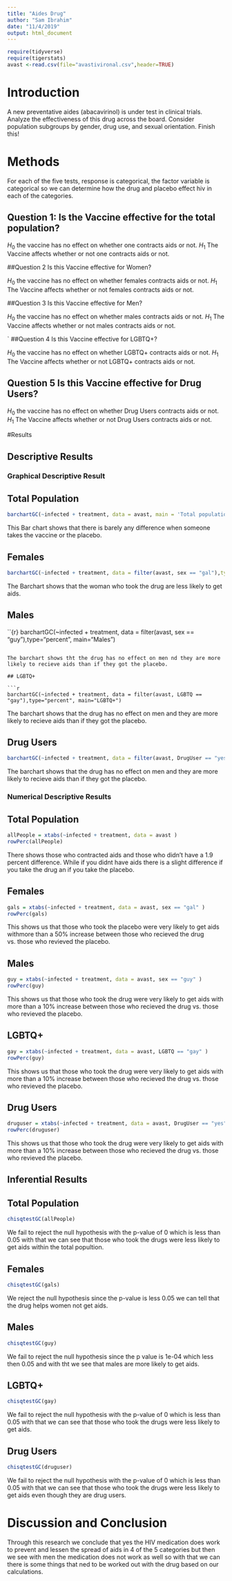 ---
title: "Aides Drug"
author: "Sam Ibrahim"
date: "11/4/2019"
output: html_document
---

```{r include=FALSE,echo=FALSE}
require(tidyverse)
require(tigerstats)
avast <-read.csv(file="avastivironal.csv",header=TRUE)
```

# Introduction

<!--In this section you explain what you are trying to show.  Where did the data come from?  What is the research or other question you are trying to answer?.  If you skimp in this section expect to be marked down in your grade. Paint a picture of the project a couple of paragraphs is expected!-->

A new  preventative aides (abacavirinol) is under test in clinical trials. Analyze the effectiveness of this drug across the board. Consider population subgroups by gender, drug use, and sexual orientation. Finish this!

# Methods

<!--Decide on your methods:  use "variable analysis" or other appropriate descriptors.  Make sure to choose at least one graphical method and at least one numerical method. Discuss what data manipulations may be needed for example subsetting or other binning procedures and what sort of graphical displays and inferential tools will be used!-->

For each of the five tests, response is categorical, the factor variable is categorical so we can determine how the drug and placebo effect hiv in each of the categories. 


## Question 1: Is the Vaccine effective for the total population? 
$H_0$ the vaccine has no effect on whether one contracts aids or not.
$H_1$ The Vaccine affects whether or not one contracts aids or not.


##Question 2 Is this Vaccine effective for Women?

$H_0$ the vaccine has no effect on whether females contracts aids or not.
$H_1$ The Vaccine affects whether or not females contracts aids or not.


##Question 3 Is this Vaccine effective for Men?

$H_0$ the vaccine has no effect on whether males contracts aids or not.
$H_1$ The Vaccine affects whether or not males contracts aids or not.

`
##Question 4 Is this Vaccine effective for LGBTQ+?

$H_0$ the vaccine has no effect on whether LGBTQ+ contracts aids or not.
$H_1$ The Vaccine affects whether or not LGBTQ+ contracts aids or not.


## Question 5 Is this Vaccine effective for Drug Users?

$H_0$ the vaccine has no effect on whether Drug Users contracts aids or not.
$H_1$ The Vaccine affects whether or not Drug Users contracts aids or not.


#Results

<!--Divide this section into two sub-sections:  One for your descriptive  results and one for your inferential results.!-->

## Descriptive Results

### Graphical Descriptive Result

<!--Graphical results here.  Make sure to show your code.  Provide appropriate labels for axes, giving units if possible, and provide a good title for the graph, too.  Use the graphical results to describe the patterns if any that exist in the data as focused toward the research question. Bottom line is to explain the features of the graph that are relevant to conforming or departing to what is expected by your null hypothesis !-->

## Total Population

```{r}
barchartGC(~infected + treatment, data = avast, main = 'Total population', type = "percent")
```

This Bar chart shows that there is barely any difference when someone takes the vaccine or the placebo.

## Females


```{r}
barchartGC(~infected + treatment, data = filter(avast, sex == "gal"),type="percent", main="Females")
```

The Barchart shows that the woman who took the drug are less likely to get aids.

## Males

``{r}
barchartGC(~infected + treatment, data = filter(avast, sex == "guy"),type="percent", main="Males")
```

The barchart shows tht the drug has no effect on men nd they are more likely to recieve aids than if they got the placebo.

## LGBTQ+ 

```{r}
barchartGC(~infected + treatment, data = filter(avast, LGBTQ == "gay"),type="percent", main="LGBTQ+")
```

The barchart shows that the drug has no effect on men and they are more likely to recieve aids than if they got the placebo.

## Drug Users

```{r}
barchartGC(~infected + treatment, data = filter(avast, DrugUser == "yes"),type="percent", main="LGBTQ+")
```

The barchart shows that the drug has no effect on men and they are more likely to recieve aids than if they got the placebo.

### Numerical Descriptive Results

<!--Numerical results go here. Use the numerical results to describe the patterns if any that exist in the data as focused toward the research question!-->

## Total Population

```{r}
allPeople = xtabs(~infected + treatment, data = avast )
rowPerc(allPeople)
```

There shows those who contracted aids and those who didn't have a 1.9 percent difference. While if you didnt have aids there is a slight difference if you take the drug an if you take the placebo.


## Females

```{r}
gals = xtabs(~infected + treatment, data = avast, sex == "gal" )
rowPerc(gals)
```

This shows us that those who took the placebo were very likely to get aids withmore than a 50% increase between those who recieved the drug vs. those who revieved the placebo.

## Males

```{r}
guy = xtabs(~infected + treatment, data = avast, sex == "guy" )
rowPerc(guy)
```

This shows us that those who took the drug were very likely to get aids with more than a 10% increase between those who recieved the drug vs. those who revieved the placebo.

## LGBTQ+

```{r}
gay = xtabs(~infected + treatment, data = avast, LGBTQ == "gay" )
rowPerc(guy)
```

This shows us that those who took the drug were very likely to get aids with more than a 10% increase between those who recieved the drug vs. those who revieved the placebo.

## Drug Users

```{r}
druguser = xtabs(~infected + treatment, data = avast, DrugUser == "yes" )
rowPerc(druguser)
```

This shows us that those who took the drug were very likely to get aids with more than a 10% increase between those who recieved the drug vs. those who revieved the placebo.

## Inferential Results

<!--State hypothesis clearly.  Make sure your discussion of the inferential test covers all the aspects that the test output produces, such as test statistic, p-value etc.  Make a decision about the null hypothesis, explain the assumptions on which the selected test/procedure was based, and why the chosen procedure satisfys the assumptions and is appropriate to answer the research question!-->

## Total Population

```{r}
chisqtestGC(allPeople)
```

We fail to reject the null hypothesis with the p-value of 0 which is less than 0.05 with that we can see that those who took the drugs were less likely to get aids within the total popultion.

## Females

```{r}
chisqtestGC(gals)
```

We reject the null hypothesis since the p-value is less 0.05 we can tell that the drug helps women not get aids.

## Males

```{r}
chisqtestGC(guy)
```
 
We fail to reject the null hypothesis since the p value is 1e-04 which less then 0.05 and with tht we see that males are more likely to get aids.

## LGBTQ+

```{r}
chisqtestGC(gay)
``` 

We fail to reject the null hypothesis with the p-value of 0 which is less than 0.05 with that we can see that those who took the drugs were less likely to get aids.


## Drug Users

```{r}
chisqtestGC(druguser)
``` 

We fail to reject the null hypothesis with the p-value of 0 which is less than 0.05 with that we can see that those who took the drugs were less likely to get aids even though they are drug users.

# Discussion and Conclusion

<!--Discussion and conclusion here.  If you found a relationship be sure to consider whether the relationship occurs because one of the variavbles causes the other, or whether they perhasps are related for some other reason.  Watch the chapter 6 videos from the GeorgeTown videos collection.!-->


Through this research we conclude that yes the HIV medication does work to prevent and lessen the spread of aids in 4 of the 5 categories but then we see with men the medication does not work as well so with that we can there is some things that ned to be worked out with the drug based on our calculations.
